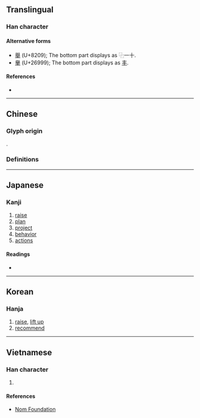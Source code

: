 {{also|舉|挙|举}}
{{character info/new}}
==Translingual==
{{CJKV-forms|舉|举|挙|擧}}

===Han character===
{{Han char|rn=64|rad=手|as=14|sn=18|four=|canj=HCQ,XHCQ|ids=⿱與手}}

====Alternative forms====
* [[舉]] (U+8209); The bottom part displays as ⿻一十.
* [[𦦙]] (U+26999); The bottom part displays as [[丰]].

====References====
* {{Han ref|kx=0460.100|dkj=12863|dj=0808.300|hdz=31966.010|uh=64E7|ud=25831}}

----

==Chinese==

===Glyph origin===
{{Han etym}}

{{Han compound|與|手|c1=p|c2=s|t2=hand|ls=psc}}.

===Definitions===
{{zh-see|舉|v}}

----

==Japanese==
{{ja-kanji forms|挙|擧}}

===Kanji===
{{ja-kanji|grade=|rs=手14|shin=挙}}

# [[raise]]
# [[plan]]
# [[project]]
# [[behavior]]
# [[actions]]

====Readings====
* {{ja-readings|on=[[きょ]] (kyo)|kun=[[あげる]] (ageru)}}

----

==Korean==

===Hanja===
{{ko-hanja|hangeul=거|eumhun=|rv=geo|mr=kŏ|y=ke}}

# [[raise]], [[lift up]]
# [[recommend]]

----

==Vietnamese==

===Han character===
{{vi-readings|rs=手14|hanviet=[[cử]], [[cửa]]}}

# {{defn|lang=vi|sort=手14}}

====References====
* [http://nomfoundation.org/common/nom_details.php?codepoint=64e7 Nom Foundation]